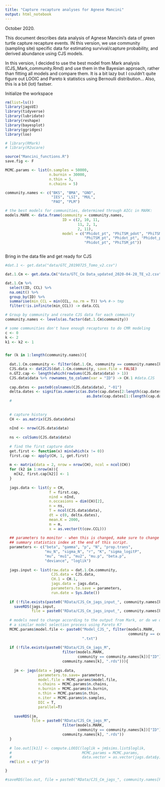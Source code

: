 ```yaml
---
title: "Capture recapture analyses for Agnese Mancini"
output: html_notebook
---
```


October 2020.

This document describes data analysis of Agnese Mancini's data of green turtle capture recapture events. IN this version, we use community (sampling site) specific data for estimating survival/capture probability, and derived abundance using CJS models. 

In this version, I decided to use the best model from Mark analysis (CJS_Mark_community.Rmd) and use them in the Bayesian approach, rather than fitting all models and compare them. It is a bit lazy but I couldn't quite figure out LOOIC and Pareto k statistics using Bernoulli distribution... Also, this is a bit (lot) fastser. 

Initialize the workspace
```r
rm(list=ls())
library(jagsUI)
library(tidyverse)
library(lubridate)
library(reshape)
library(bayesplot)
library(ggridges)
library(loo)

# library(RMark)
# library(R2ucare)

source("Mancini_functions.R")
save.fig <- F

MCMC.params <- list(n.samples = 50000,
                    n.burnin = 30000,
                    n.thin = 5,
                    n.chains = 5)

community.names <- c("BKS", "BMA", "GNO", 
                     "IES", "LSI", "MUL",
                     "PAO", "PLM")

# the best models for communities, determined through AICc in MARK:
models.MARK <- data.frame(community = community.names,
                          ID = c(2, 10, 11,
                                 11, 2, 1,
                                 2, 11),
                          model = c("Phidot_pt", "PhiTSM_pdot", "PhiTSM_pt",
                                    "PhiTSM_pt", "Phidot_pt", "Phidot_pdot",
                                    "Phidot_pt", "PhiTSM_pt"))



```

Bring in the data file and get ready for CJS

```r
#dat.1 <- get.data("data/GTC_20190725_Tomo_v2.csv")

dat.1.Cm <- get.data.Cm("data/GTC_Cm Data_updated_2020-04-28_TE_v2.csv")

dat.1.Cm %>% 
  select(ID, CCL) %>% 
  na.omit() %>%
  group_by(ID) %>%
  summarise(min_CCL = min(CCL, na.rm = T)) %>% #-> tmp
  filter(!is.infinite(min_CCL)) -> data.CCL

# Group by community and create CJS data for each community
community.names <- levels(as.factor(dat.1.Cm$community))

# some communities don't have enough recaptures to do CMR modeling
c <- 0
k <- 2
k1 <- k2 <- 1


for (k in 1:length(community.names)){
  
  dat.1.Cm.community <- filter(dat.1.Cm, community == community.names[k])
  CJS.data <- dat2CJS(dat.1.Cm.community, save.file = FALSE)
  n.GT2.cap <- length(which(rowSums(CJS.data$data) > 1))
  CJS.data$data %>% rownames_to_column(var = "ID") -> CH.1 #data.CJS
  
  cap.dates <- paste0(colnames(CJS.data$data), "-01")
  delta.dates <- signif(as.numeric(as.Date(cap.dates[2:length(cap.dates)]) -
                                     as.Date(cap.dates[1:(length(cap.dates)-1)]))/365, 1)
  # 
  
  
  # capture history
  CH <- as.matrix(CJS.data$data)
  
  nInd <- nrow(CJS.data$data)
  
  ns <- colSums(CJS.data$data)
  
  # find the first capture date
  get.first <- function(x) min(which(x != 0))
  first.cap <- apply(CH, 1, get.first)
  
  m <- matrix(data = 2, nrow = nrow(CH), ncol = ncol(CH))
  for (k2 in 1:nrow(m)){
    m[k2, first.cap[k2]] <- 1
  }
  
  jags.data <- list(y = CH, 
                    f = first.cap, 
                    nind = nInd, 
                    n.occasions = dim(CH)[2],
                    n = ns, 
                    T = ncol(CJS.data$data),
                    dt = c(0, delta.dates),
                    mean.K = 2000,
                    m = m,
                    x = as.vector(t(cov.CCL)))
  
  ## parameters to monitor - when this is changed, make sure to change
  ## summary statistics index at the end of this script. 
  parameters <- c("beta", "gamma", "p", "N", "prop.trans", 
                  "mu_N", "sigma_N", "r", "K", "sigma_logitP",
                  "mu", "mu1", "mu2", "mu.p", "beta.p",
                  "deviance", "loglik")
  
  jags.input <- list(raw.data = dat.1.Cm.community,
                     CJS.data = CJS.data,
                     CH.1 = CH.1,
                     jags.data = jags.data,
                     parameters.to.save = parameters,
                     run.date = Sys.Date())
  
  if (!file.exists(paste0("RData/CJS_Cm_jags_input_", community.names[k], ".rds")))
    saveRDS(jags.input, 
            file = paste0("RData/CJS_Cm_jags_input_", community.names[k], ".rds"))        
  
  # models need to change according to the output from Mark, or do we do 
  # a similar model selection process using Pareto K?
  MCMC.params$model.file <- paste0("Model_CJS_", filter(models.MARK, 
                                                        community == community.names[k])["model"],
                                   ".txt")
  
  if (!file.exists(paste0("RData/CJS_Cm_jags_M",
                          filter(models.MARK, 
                                 community == community.names[k])["ID"], "_", 
                          community.names[k], ".rds"))){
    
    jm <- jags(data = jags.data,
               parameters.to.save= parameters,
               model.file = MCMC.params$model.file,
               n.chains = MCMC.params$n.chains,
               n.burnin = MCMC.params$n.burnin,
               n.thin = MCMC.params$n.thin,
               n.iter = MCMC.params$n.samples,
               DIC = T, 
               parallel=T)
    
    saveRDS(jm, 
            file = paste0("RData/CJS_Cm_jags_M",
                          filter(models.MARK, 
                                 community == community.names[k])["ID"], "_", 
                          community.names[k], ".rds"))
  }  
  
  # loo.out[[k1]] <- compute.LOOIC(loglik = jm$sims.list$loglik, 
  #                                MCMC.params = MCMC.params, 
  #                                data.vector = as.vector(jags.data$y))
  rm(list = c("jm"))

}

#saveRDS(loo.out, file = paste0("RData/CJS_Cm_jags_", community.names[k], "_loo.rds"))
        

```

